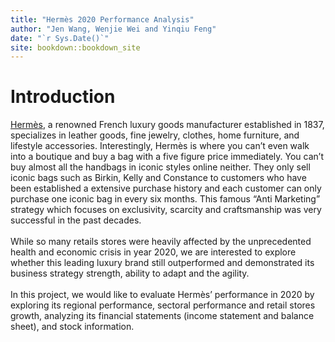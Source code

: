 ```yaml
--- 
title: "Hermès 2020 Performance Analysis"
author: "Jen Wang, Wenjie Wei and Yinqiu Feng"
date: "`r Sys.Date()`"
site: bookdown::bookdown_site
---
```


# Introduction

[Hermès](https://www.hermes.com/us/en/), a renowned French luxury goods manufacturer established in 1837, specializes in leather goods, fine jewelry, clothes, home furniture, and lifestyle accessories. Interestingly, Hermès is where you can't even walk into a boutique and buy a bag with a five figure price immediately. You can't buy almost all the handbags in iconic styles online neither. They only sell iconic bags such as Birkin, Kelly and Constance to customers who have been established a extensive purchase history and each customer can only purchase one iconic bag in every six months. This famous “Anti Marketing” strategy which focuses on exclusivity, scarcity and craftsmanship was very successful in the past decades. <br><br>
While so many retails stores were heavily affected by the unprecedented health and economic crisis in year 2020, we are interested to explore whether this leading luxury brand still outperformed and demonstrated its business strategy strength, ability to adapt and the agility.<br><br>
In this project, we would like to evaluate Hermès’ performance in 2020 by exploring its regional performance, sectoral performance and retail stores growth,  analyzing its financial statements (income statement and balance sheet), and stock information.

